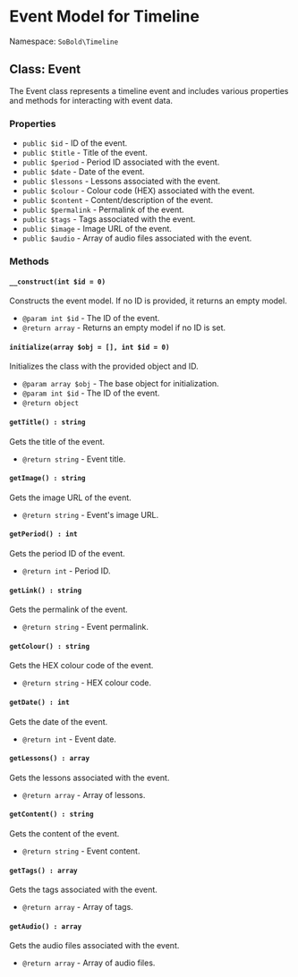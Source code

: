 # Event Model for Timeline

Namespace: `SoBold\Timeline`

## Class: Event

The Event class represents a timeline event and includes various properties and methods for interacting with event data.

### Properties

- `public $id` - ID of the event.
- `public $title` - Title of the event.
- `public $period` - Period ID associated with the event.
- `public $date` - Date of the event.
- `public $lessons` - Lessons associated with the event.
- `public $colour` - Colour code (HEX) associated with the event.
- `public $content` - Content/description of the event.
- `public $permalink` - Permalink of the event.
- `public $tags` - Tags associated with the event.
- `public $image` - Image URL of the event.
- `public $audio` - Array of audio files associated with the event.

### Methods

#### `__construct(int $id = 0)`

Constructs the event model. If no ID is provided, it returns an empty model.

- `@param int $id` - The ID of the event.
- `@return array` - Returns an empty model if no ID is set.

#### `initialize(array $obj = [], int $id = 0)`

Initializes the class with the provided object and ID.

- `@param array $obj` - The base object for initialization.
- `@param int $id` - The ID of the event.
- `@return object`

#### `getTitle() : string`

Gets the title of the event.

- `@return string` - Event title.

#### `getImage() : string`

Gets the image URL of the event.

- `@return string` - Event's image URL.

#### `getPeriod() : int`

Gets the period ID of the event.

- `@return int` - Period ID.

#### `getLink() : string`

Gets the permalink of the event.

- `@return string` - Event permalink.

#### `getColour() : string`

Gets the HEX colour code of the event.

- `@return string` - HEX colour code.

#### `getDate() : int`

Gets the date of the event.

- `@return int` - Event date.

#### `getLessons() : array`

Gets the lessons associated with the event.

- `@return array` - Array of lessons.

#### `getContent() : string`

Gets the content of the event.

- `@return string` - Event content.

#### `getTags() : array`

Gets the tags associated with the event.

- `@return array` - Array of tags.

#### `getAudio() : array`

Gets the audio files associated with the event.

- `@return array` - Array of audio files.
